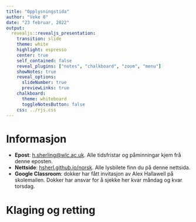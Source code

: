 ```yaml
---
title: "Opplysningstida"
author: "Veke 8"
date: "23 februar, 2022"
output: 
  revealjs::revealjs_presentation:
    transition: slide
    theme: white
    highlight: espresso
    center: true
    self_contained: false
    reveal_plugins: ["notes", "chalkboard", "zoom", "menu"]
    showNotes: true
    reveal_options:
      slideNumber: true
      previewLinks: true
    chalkboard:
      theme: whiteboard
      toggleNotesButton: false
    css: ../rjs.css
---
```


# Informasjon

- **Epost**: [h.sherling@wlc.ac.uk](mailto:h.sherling@wlc.ac.uk). Alle tidsfristar og påminningar kjem frå denne eposten. 
- **Nettside**: [hsherl.github.io/norsk](https://hsherl.github.io/norsk). Alle lysbilete finn du på denne nettsida. 
- **Google Classroom**: dokker har fått invitasjon av Alex Hallawell på skolemailen. Dokker har ansvar for å sjekke her kvar måndag og kvar torsdag. 

# Klaging og retting